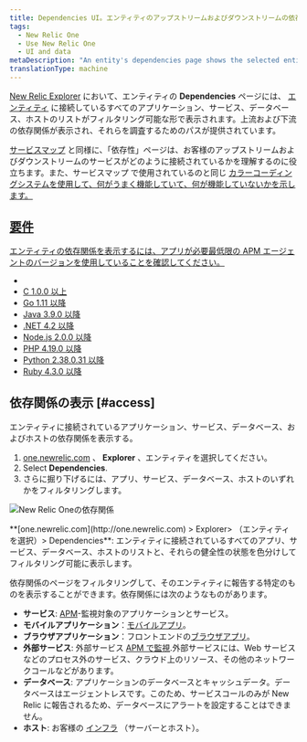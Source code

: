 ```yaml
---
title: Dependencies UI。エンティティのアップストリームおよびダウンストリームの依存関係の表示
tags:
  - New Relic One
  - Use New Relic One
  - UI and data
metaDescription: "An entity's dependencies page shows the selected entity's upstream and downstream dependencies for apps, services, databases, and hosts."
translationType: machine
---
```


[New Relic Explorer](/docs/new-relic-one/use-new-relic-one/ui-data/new-relic-one-entity-explorer-view-performance-across-apps-services-hosts) において、エンティティの **Dependencies** ページには、 [エンティティ](/docs/new-relic-one/use-new-relic-one/core-concepts/what-entity-new-relic) に接続しているすべてのアプリケーション、サービス、データベース、ホストのリストがフィルタリング可能な形で表示されます。上流および下流の依存関係が表示され、それらを調査するためのパスが提供されています。

[サービスマップ](/docs/understand-dependencies/understand-system-dependencies/service-maps/service-maps-new-relic-one) と同様に、「依存性」ページは、お客様のアップストリームおよびダウンストリームのサービスがどのように接続されているかを理解するのに役立ちます。また、サービスマップ で使用されているのと同じ [カラーコーディングシステムを使用して、何がうまく機能していて、何が機能していないかを示します。](/docs/understand-dependencies/understand-system-dependencies/service-maps/service-maps-new-relic-one#alerts)

## [要件](/docs/understand-dependencies/understand-system-dependencies/service-maps/service-maps-new-relic-one#alerts)

[エンティティの依存関係を表示するには、アプリが必要最低限の APM エージェントのバージョンを使用していることを確認してください。](/docs/understand-dependencies/understand-system-dependencies/service-maps/service-maps-new-relic-one#alerts)

- [](/docs/understand-dependencies/understand-system-dependencies/service-maps/service-maps-new-relic-one#alerts)
- [](/docs/understand-dependencies/understand-system-dependencies/service-maps/service-maps-new-relic-one#alerts)[C 1.0.0 以上](/docs/release-notes/agent-release-notes/c-sdk-release-notes)
- [Go 1.11 以降](/docs/release-notes/agent-release-notes/go-release-notes)
- [Java 3.9.0 以降](/docs/release-notes/agent-release-notes/java-release-notes)
- [.NET 4.2 以降](/docs/release-notes/agent-release-notes/net-release-notes)
- [Node.js 2.0.0 以降](/docs/release-notes/agent-release-notes/nodejs-release-notes)
- [PHP 4.19.0 以降](/docs/release-notes/agent-release-notes/php-release-notes)
- [Python 2.38.0.31 以降](/docs/release-notes/agent-release-notes/python-release-notes)
- [Ruby 4.3.0 以降](/docs/release-notes/agent-release-notes/ruby-release-notes)

## 依存関係の表示 [#access]

エンティティに接続されているアプリケーション、サービス、データベース、およびホストの依存関係を表示する。

1. [one.newrelic.com](http://one.newrelic.com) 、 **Explorer** 、エンティティを選択してください。
2. Select **Dependencies**.
3. さらに掘り下げるには、アプリ、サービス、データベース、ホストのいずれかをフィルタリングします。

![New Relic Oneの依存関係](src/images/new-relic-one-dependencies-UI.png 'NR1_dependencies.png')

<figcaption>
  **[one.newrelic.com](http://one.newrelic.com) > Explorer>
  （エンティティを選択）> Dependencies**:
  エンティティに接続されているすべてのアプリ、サービス、データベース、ホストのリストと、それらの健全性の状態を色分けしてフィルタリング可能に表示します。
</figcaption>

依存関係のページをフィルタリングして、そのエンティティに報告する特定のものを表示することができます。依存関係には次のようなものがあります。

- **サービス**: [APM](/docs/apm)-監視対象のアプリケーションとサービス。
- **モバイルアプリケーション**：[モバイルアプリ](/docs/mobile-monitoring)。
- **ブラウザアプリケーション**：フロントエンドの[ブラウザアプリ](/docs/browser)。
- **外部サービス**: 外部サービス [APM で監視](/docs/apm/applications-menu/monitoring/external-services-page).外部サービスには、Web サービスなどのプロセス外のサービス、クラウド上のリソース、その他のネットワークコールなどがあります。
- **データベース**: アプリケーションのデータベースとキャッシュデータ。データベースはエージェントレスです。このため、サービスコールのみが New Relic に報告されるため、データベースにアラートを設定することはできません。
- **ホスト**: お客様の [インフラ](/docs/infrastructure) （サーバーとホスト）。
